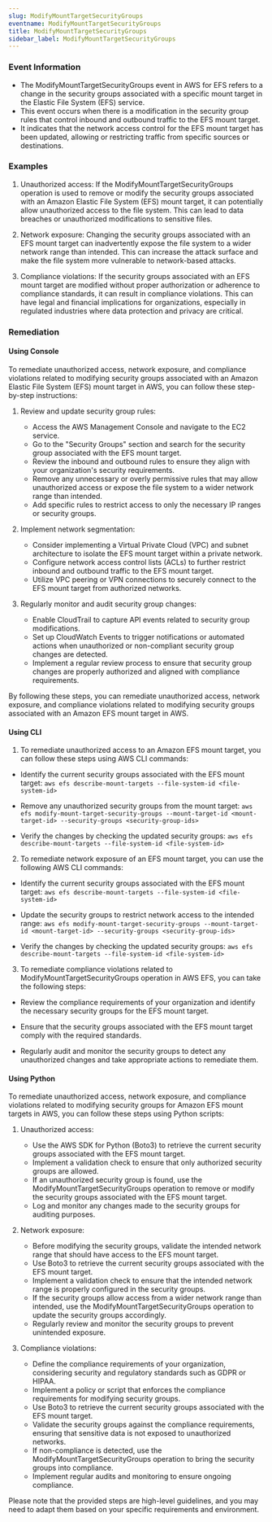 ```yaml
--- 
slug: ModifyMountTargetSecurityGroups
eventname: ModifyMountTargetSecurityGroups
title: ModifyMountTargetSecurityGroups
sidebar_label: ModifyMountTargetSecurityGroups
---
```

                       
### Event Information

- The ModifyMountTargetSecurityGroups event in AWS for EFS refers to a change in the security groups associated with a specific mount target in the Elastic File System (EFS) service.
- This event occurs when there is a modification in the security group rules that control inbound and outbound traffic to the EFS mount target.
- It indicates that the network access control for the EFS mount target has been updated, allowing or restricting traffic from specific sources or destinations.


### Examples

1. Unauthorized access: If the ModifyMountTargetSecurityGroups operation is used to remove or modify the security groups associated with an Amazon Elastic File System (EFS) mount target, it can potentially allow unauthorized access to the file system. This can lead to data breaches or unauthorized modifications to sensitive files.

2. Network exposure: Changing the security groups associated with an EFS mount target can inadvertently expose the file system to a wider network range than intended. This can increase the attack surface and make the file system more vulnerable to network-based attacks.

3. Compliance violations: If the security groups associated with an EFS mount target are modified without proper authorization or adherence to compliance standards, it can result in compliance violations. This can have legal and financial implications for organizations, especially in regulated industries where data protection and privacy are critical.

### Remediation

#### Using Console

To remediate unauthorized access, network exposure, and compliance violations related to modifying security groups associated with an Amazon Elastic File System (EFS) mount target in AWS, you can follow these step-by-step instructions:

1. Review and update security group rules: 
   - Access the AWS Management Console and navigate to the EC2 service.
   - Go to the "Security Groups" section and search for the security group associated with the EFS mount target.
   - Review the inbound and outbound rules to ensure they align with your organization's security requirements.
   - Remove any unnecessary or overly permissive rules that may allow unauthorized access or expose the file system to a wider network range than intended.
   - Add specific rules to restrict access to only the necessary IP ranges or security groups.

2. Implement network segmentation:
   - Consider implementing a Virtual Private Cloud (VPC) and subnet architecture to isolate the EFS mount target within a private network.
   - Configure network access control lists (ACLs) to further restrict inbound and outbound traffic to the EFS mount target.
   - Utilize VPC peering or VPN connections to securely connect to the EFS mount target from authorized networks.

3. Regularly monitor and audit security group changes:
   - Enable CloudTrail to capture API events related to security group modifications.
   - Set up CloudWatch Events to trigger notifications or automated actions when unauthorized or non-compliant security group changes are detected.
   - Implement a regular review process to ensure that security group changes are properly authorized and aligned with compliance requirements.

By following these steps, you can remediate unauthorized access, network exposure, and compliance violations related to modifying security groups associated with an Amazon EFS mount target in AWS.

#### Using CLI

1. To remediate unauthorized access to an Amazon EFS mount target, you can follow these steps using AWS CLI commands:

- Identify the current security groups associated with the EFS mount target:
  `aws efs describe-mount-targets --file-system-id <file-system-id>`

- Remove any unauthorized security groups from the mount target:
  `aws efs modify-mount-target-security-groups --mount-target-id <mount-target-id> --security-groups <security-group-ids>`

- Verify the changes by checking the updated security groups:
  `aws efs describe-mount-targets --file-system-id <file-system-id>`

2. To remediate network exposure of an EFS mount target, you can use the following AWS CLI commands:

- Identify the current security groups associated with the EFS mount target:
  `aws efs describe-mount-targets --file-system-id <file-system-id>`

- Update the security groups to restrict network access to the intended range:
  `aws efs modify-mount-target-security-groups --mount-target-id <mount-target-id> --security-groups <security-group-ids>`

- Verify the changes by checking the updated security groups:
  `aws efs describe-mount-targets --file-system-id <file-system-id>`

3. To remediate compliance violations related to ModifyMountTargetSecurityGroups operation in AWS EFS, you can take the following steps:

- Review the compliance requirements of your organization and identify the necessary security groups for the EFS mount target.

- Ensure that the security groups associated with the EFS mount target comply with the required standards.

- Regularly audit and monitor the security groups to detect any unauthorized changes and take appropriate actions to remediate them.

#### Using Python

To remediate unauthorized access, network exposure, and compliance violations related to modifying security groups for Amazon EFS mount targets in AWS, you can follow these steps using Python scripts:

1. Unauthorized access:
   - Use the AWS SDK for Python (Boto3) to retrieve the current security groups associated with the EFS mount target.
   - Implement a validation check to ensure that only authorized security groups are allowed.
   - If an unauthorized security group is found, use the ModifyMountTargetSecurityGroups operation to remove or modify the security groups associated with the EFS mount target.
   - Log and monitor any changes made to the security groups for auditing purposes.

2. Network exposure:
   - Before modifying the security groups, validate the intended network range that should have access to the EFS mount target.
   - Use Boto3 to retrieve the current security groups associated with the EFS mount target.
   - Implement a validation check to ensure that the intended network range is properly configured in the security groups.
   - If the security groups allow access from a wider network range than intended, use the ModifyMountTargetSecurityGroups operation to update the security groups accordingly.
   - Regularly review and monitor the security groups to prevent unintended exposure.

3. Compliance violations:
   - Define the compliance requirements of your organization, considering security and regulatory standards such as GDPR or HIPAA.
   - Implement a policy or script that enforces the compliance requirements for modifying security groups.
   - Use Boto3 to retrieve the current security groups associated with the EFS mount target.
   - Validate the security groups against the compliance requirements, ensuring that sensitive data is not exposed to unauthorized networks.
   - If non-compliance is detected, use the ModifyMountTargetSecurityGroups operation to bring the security groups into compliance.
   - Implement regular audits and monitoring to ensure ongoing compliance.

Please note that the provided steps are high-level guidelines, and you may need to adapt them based on your specific requirements and environment.


 